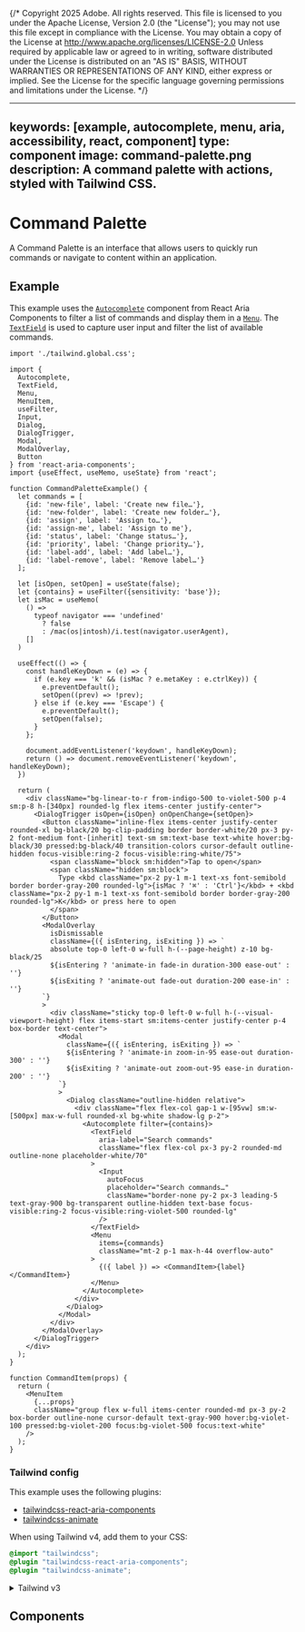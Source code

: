 {/* Copyright 2025 Adobe. All rights reserved.
This file is licensed to you under the Apache License, Version 2.0 (the "License");
you may not use this file except in compliance with the License. You may obtain a copy
of the License at http://www.apache.org/licenses/LICENSE-2.0
Unless required by applicable law or agreed to in writing, software distributed under
the License is distributed on an "AS IS" BASIS, WITHOUT WARRANTIES OR REPRESENTATIONS
OF ANY KIND, either express or implied. See the License for the specific language
governing permissions and limitations under the License. */}



---
keywords: [example, autocomplete, menu, aria, accessibility, react, component]
type: component
image: command-palette.png
description: A command palette with actions, styled with Tailwind CSS.
---

# Command Palette

A Command Palette is an interface that allows users to quickly run commands or navigate to content within an application. 

## Example

This example uses the [`Autocomplete`](../Autocomplete.html) component from React Aria Components to filter a list of commands and display them in a [`Menu`](../Menu.html). The [`TextField`](../TextField.html) is used to capture user input and filter the list of available commands.

```tsx import
import './tailwind.global.css';
```

```tsx example standalone
import {
  Autocomplete,
  TextField,
  Menu,
  MenuItem,
  useFilter,
  Input,
  Dialog,
  DialogTrigger,
  Modal,
  ModalOverlay,
  Button
} from 'react-aria-components';
import {useEffect, useMemo, useState} from 'react';

function CommandPaletteExample() {
  let commands = [
    {id: 'new-file', label: 'Create new file…'},
    {id: 'new-folder', label: 'Create new folder…'},
    {id: 'assign', label: 'Assign to…'},
    {id: 'assign-me', label: 'Assign to me'},
    {id: 'status', label: 'Change status…'},
    {id: 'priority', label: 'Change priority…'},
    {id: 'label-add', label: 'Add label…'},
    {id: 'label-remove', label: 'Remove label…'}
  ];

  let [isOpen, setOpen] = useState(false);
  let {contains} = useFilter({sensitivity: 'base'});
  let isMac = useMemo(
    () =>
      typeof navigator === 'undefined'
        ? false
        : /mac(os|intosh)/i.test(navigator.userAgent),
    []
  )

  useEffect(() => {
    const handleKeyDown = (e) => {
      if (e.key === 'k' && (isMac ? e.metaKey : e.ctrlKey)) {
        e.preventDefault();
        setOpen((prev) => !prev);
      } else if (e.key === 'Escape') {
        e.preventDefault();
        setOpen(false);
      }
    };

    document.addEventListener('keydown', handleKeyDown);
    return () => document.removeEventListener('keydown', handleKeyDown);
  })

  return (
    <div className="bg-linear-to-r from-indigo-500 to-violet-500 p-4 sm:p-8 h-[340px] rounded-lg flex items-center justify-center">
      <DialogTrigger isOpen={isOpen} onOpenChange={setOpen}>
        <Button className="inline-flex items-center justify-center rounded-xl bg-black/20 bg-clip-padding border border-white/20 px-3 py-2 font-medium font-[inherit] text-sm sm:text-base text-white hover:bg-black/30 pressed:bg-black/40 transition-colors cursor-default outline-hidden focus-visible:ring-2 focus-visible:ring-white/75">
          <span className="block sm:hidden">Tap to open</span>
          <span className="hidden sm:block">
            Type <kbd className="px-2 py-1 m-1 text-xs font-semibold border border-gray-200 rounded-lg">{isMac ? '⌘' : 'Ctrl'}</kbd> + <kbd className="px-2 py-1 m-1 text-xs font-semibold border border-gray-200 rounded-lg">K</kbd> or press here to open
          </span>
        </Button>
        <ModalOverlay
          isDismissable
          className={({ isEntering, isExiting }) => `
          absolute top-0 left-0 w-full h-(--page-height) z-10 bg-black/25
          ${isEntering ? 'animate-in fade-in duration-300 ease-out' : ''}
          ${isExiting ? 'animate-out fade-out duration-200 ease-in' : ''}
        `}
        >
          <div className="sticky top-0 left-0 w-full h-(--visual-viewport-height) flex items-start sm:items-center justify-center p-4 box-border text-center">
            <Modal
              className={({ isEntering, isExiting }) => `
              ${isEntering ? 'animate-in zoom-in-95 ease-out duration-300' : ''}
              ${isExiting ? 'animate-out zoom-out-95 ease-in duration-200' : ''}
            `}
            >
              <Dialog className="outline-hidden relative">
                <div className="flex flex-col gap-1 w-[95vw] sm:w-[500px] max-w-full rounded-xl bg-white shadow-lg p-2">
                  <Autocomplete filter={contains}>
                    <TextField
                      aria-label="Search commands"
                      className="flex flex-col px-3 py-2 rounded-md outline-none placeholder-white/70"
                    >
                      <Input
                        autoFocus
                        placeholder="Search commands…"
                        className="border-none py-2 px-3 leading-5 text-gray-900 bg-transparent outline-hidden text-base focus-visible:ring-2 focus-visible:ring-violet-500 rounded-lg"
                      />
                    </TextField>
                    <Menu
                      items={commands}
                      className="mt-2 p-1 max-h-44 overflow-auto"
                    >
                      {({ label }) => <CommandItem>{label}</CommandItem>}
                    </Menu>
                  </Autocomplete>
                </div>
              </Dialog>
            </Modal>
          </div>
        </ModalOverlay>
      </DialogTrigger>
    </div>
  );
}

function CommandItem(props) {
  return (
    <MenuItem
      {...props}
      className="group flex w-full items-center rounded-md px-3 py-2 box-border outline-none cursor-default text-gray-900 hover:bg-violet-100 pressed:bg-violet-200 focus:bg-violet-500 focus:text-white"
    />
  );
}
```

### Tailwind config

This example uses the following plugins:

* [tailwindcss-react-aria-components](../styling.html#plugin)
* [tailwindcss-animate](https://github.com/jamiebuilds/tailwindcss-animate)

When using Tailwind v4, add them to your CSS:

```css render=false
@import "tailwindcss";
@plugin "tailwindcss-react-aria-components";
@plugin "tailwindcss-animate";
```

<details>

<summary style={{fontWeight: 'bold'}}><ChevronRight size="S" /> Tailwind v3</summary>

When using Tailwind v3, add the plugins to your `tailwind.config.js` instead:

```tsx
module.exports = {
  // ...
  plugins: [
    require('tailwindcss-react-aria-components'),
    require('tailwindcss-animate')
  ]
};
```

**Note**: When using Tailwind v3, install `tailwindcss-react-aria-components` version 1.x instead of 2.x.

</details>

## Components

<section className={styles.cardGroup} data-size="small">

<ExampleCard
  url="../TextField.html"
  title="TextField"
  description="A text field allows a user to enter a plain text value with a keyboard.">
  <TextField />
</ExampleCard>

<ExampleCard
  url="../Menu.html"
  title="Menu"
  description="A menu displays a list of actions or options that a user can choose.">
  <Menu style={{background: 'var(--anatomy-gray-100)', width: 'calc(100% - 20px)', padding: 10, maxHeight: 132}} />
</ExampleCard>

</section>
